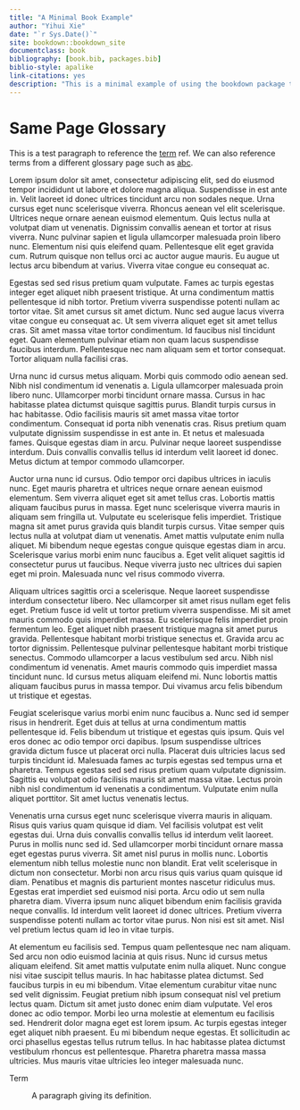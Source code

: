 ```yaml
--- 
title: "A Minimal Book Example"
author: "Yihui Xie"
date: "`r Sys.Date()`"
site: bookdown::bookdown_site
documentclass: book
bibliography: [book.bib, packages.bib]
biblio-style: apalike
link-citations: yes
description: "This is a minimal example of using the bookdown package to write a book. The output format for this example is bookdown::gitbook."
---
```


# Same Page Glossary {-}

This is a test paragraph to reference the [term](#term) ref. We can also reference terms from a different glossary page such as [abc](#abc).

Lorem ipsum dolor sit amet, consectetur adipiscing elit, sed do eiusmod tempor incididunt ut labore et dolore magna aliqua. Suspendisse in est ante in. Velit laoreet id donec ultrices tincidunt arcu non sodales neque. Urna cursus eget nunc scelerisque viverra. Rhoncus aenean vel elit scelerisque. Ultrices neque ornare aenean euismod elementum. Quis lectus nulla at volutpat diam ut venenatis. Dignissim convallis aenean et tortor at risus viverra. Nunc pulvinar sapien et ligula ullamcorper malesuada proin libero nunc. Elementum nisi quis eleifend quam. Pellentesque elit eget gravida cum. Rutrum quisque non tellus orci ac auctor augue mauris. Eu augue ut lectus arcu bibendum at varius. Viverra vitae congue eu consequat ac.

Egestas sed sed risus pretium quam vulputate. Fames ac turpis egestas integer eget aliquet nibh praesent tristique. At urna condimentum mattis pellentesque id nibh tortor. Pretium viverra suspendisse potenti nullam ac tortor vitae. Sit amet cursus sit amet dictum. Nunc sed augue lacus viverra vitae congue eu consequat ac. Ut sem viverra aliquet eget sit amet tellus cras. Sit amet massa vitae tortor condimentum. Id faucibus nisl tincidunt eget. Quam elementum pulvinar etiam non quam lacus suspendisse faucibus interdum. Pellentesque nec nam aliquam sem et tortor consequat. Tortor aliquam nulla facilisi cras.

Urna nunc id cursus metus aliquam. Morbi quis commodo odio aenean sed. Nibh nisl condimentum id venenatis a. Ligula ullamcorper malesuada proin libero nunc. Ullamcorper morbi tincidunt ornare massa. Cursus in hac habitasse platea dictumst quisque sagittis purus. Blandit turpis cursus in hac habitasse. Odio facilisis mauris sit amet massa vitae tortor condimentum. Consequat id porta nibh venenatis cras. Risus pretium quam vulputate dignissim suspendisse in est ante in. Et netus et malesuada fames. Quisque egestas diam in arcu. Pulvinar neque laoreet suspendisse interdum. Duis convallis convallis tellus id interdum velit laoreet id donec. Metus dictum at tempor commodo ullamcorper.

Auctor urna nunc id cursus. Odio tempor orci dapibus ultrices in iaculis nunc. Eget mauris pharetra et ultrices neque ornare aenean euismod elementum. Sem viverra aliquet eget sit amet tellus cras. Lobortis mattis aliquam faucibus purus in massa. Eget nunc scelerisque viverra mauris in aliquam sem fringilla ut. Vulputate eu scelerisque felis imperdiet. Tristique magna sit amet purus gravida quis blandit turpis cursus. Vitae semper quis lectus nulla at volutpat diam ut venenatis. Amet mattis vulputate enim nulla aliquet. Mi bibendum neque egestas congue quisque egestas diam in arcu. Scelerisque varius morbi enim nunc faucibus a. Eget velit aliquet sagittis id consectetur purus ut faucibus. Neque viverra justo nec ultrices dui sapien eget mi proin. Malesuada nunc vel risus commodo viverra.

Aliquam ultrices sagittis orci a scelerisque. Neque laoreet suspendisse interdum consectetur libero. Nec ullamcorper sit amet risus nullam eget felis eget. Pretium fusce id velit ut tortor pretium viverra suspendisse. Mi sit amet mauris commodo quis imperdiet massa. Eu scelerisque felis imperdiet proin fermentum leo. Eget aliquet nibh praesent tristique magna sit amet purus gravida. Pellentesque habitant morbi tristique senectus et. Gravida arcu ac tortor dignissim. Pellentesque pulvinar pellentesque habitant morbi tristique senectus. Commodo ullamcorper a lacus vestibulum sed arcu. Nibh nisl condimentum id venenatis. Amet mauris commodo quis imperdiet massa tincidunt nunc. Id cursus metus aliquam eleifend mi. Nunc lobortis mattis aliquam faucibus purus in massa tempor. Dui vivamus arcu felis bibendum ut tristique et egestas.

Feugiat scelerisque varius morbi enim nunc faucibus a. Nunc sed id semper risus in hendrerit. Eget duis at tellus at urna condimentum mattis pellentesque id. Felis bibendum ut tristique et egestas quis ipsum. Quis vel eros donec ac odio tempor orci dapibus. Ipsum suspendisse ultrices gravida dictum fusce ut placerat orci nulla. Placerat duis ultricies lacus sed turpis tincidunt id. Malesuada fames ac turpis egestas sed tempus urna et pharetra. Tempus egestas sed sed risus pretium quam vulputate dignissim. Sagittis eu volutpat odio facilisis mauris sit amet massa vitae. Lectus proin nibh nisl condimentum id venenatis a condimentum. Vulputate enim nulla aliquet porttitor. Sit amet luctus venenatis lectus.

Venenatis urna cursus eget nunc scelerisque viverra mauris in aliquam. Risus quis varius quam quisque id diam. Vel facilisis volutpat est velit egestas dui. Urna duis convallis convallis tellus id interdum velit laoreet. Purus in mollis nunc sed id. Sed ullamcorper morbi tincidunt ornare massa eget egestas purus viverra. Sit amet nisl purus in mollis nunc. Lobortis elementum nibh tellus molestie nunc non blandit. Erat velit scelerisque in dictum non consectetur. Morbi non arcu risus quis varius quam quisque id diam. Penatibus et magnis dis parturient montes nascetur ridiculus mus. Egestas erat imperdiet sed euismod nisi porta. Arcu odio ut sem nulla pharetra diam. Viverra ipsum nunc aliquet bibendum enim facilisis gravida neque convallis. Id interdum velit laoreet id donec ultrices. Pretium viverra suspendisse potenti nullam ac tortor vitae purus. Non nisi est sit amet. Nisl vel pretium lectus quam id leo in vitae turpis.

At elementum eu facilisis sed. Tempus quam pellentesque nec nam aliquam. Sed arcu non odio euismod lacinia at quis risus. Nunc id cursus metus aliquam eleifend. Sit amet mattis vulputate enim nulla aliquet. Nunc congue nisi vitae suscipit tellus mauris. In hac habitasse platea dictumst. Sed faucibus turpis in eu mi bibendum. Vitae elementum curabitur vitae nunc sed velit dignissim. Feugiat pretium nibh ipsum consequat nisl vel pretium lectus quam. Dictum sit amet justo donec enim diam vulputate. Vel eros donec ac odio tempor. Morbi leo urna molestie at elementum eu facilisis sed. Hendrerit dolor magna eget est lorem ipsum. Ac turpis egestas integer eget aliquet nibh praesent. Eu mi bibendum neque egestas. Et sollicitudin ac orci phasellus egestas tellus rutrum tellus. In hac habitasse platea dictumst vestibulum rhoncus est pellentesque. Pharetra pharetra massa massa ultricies. Mus mauris vitae ultricies leo integer malesuada nunc.



[Term]{#term}

:    A paragraph giving its definition.
